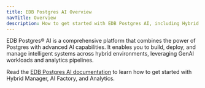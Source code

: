 ```yaml
---
title: EDB Postgres AI Overview
navTitle: Overview
description: How to get started with EDB Postgres AI, including Hybrid Manager, AI Factory, and Analytics.
---
```


EDB Postgres® AI is a comprehensive platform that combines the power of Postgres with advanced AI capabilities. It enables you to build, deploy, and manage intelligent systems across hybrid environments, leveraging GenAI workloads and analytics pipelines.

Read the [EDB Postgres AI documentation](/edb-postgres-ai/overview/guide-and-getting-started) to learn how to get started with Hybrid Manager, AI Factory, and Analytics.
